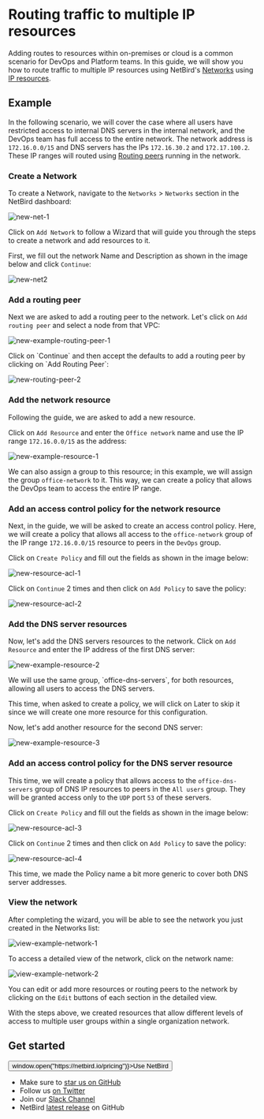 # Routing traffic to multiple IP resources
Adding routes to resources within on-premises or cloud is a common scenario for DevOps and Platform teams. In this guide, we will show you how to route traffic to multiple IP resources using NetBird's [Networks](/how-to/networks-concept) using [IP resources](/how-to/networks-concept#resources).

## Example
In the following scenario, we will cover the case where all users have restricted access to internal DNS servers in the internal network, and the DevOps team has full access to the entire network.
The network address is `172.16.0.0/15` and DNS servers has the IPs `172.16.30.2` and `172.17.100.2`.
These IP ranges will routed using [Routing peers](/how-to/networks-concept#routing-peers) running in the network.

### Create a Network
To create a Network, navigate to the `Networks` > `Networks` section in the NetBird dashboard:

<p>
    <img src="/docs-static/img/how-to-guides/networks/view-wild-network-1.png" alt="new-net-1" className="imagewrapper-big"/>
</p>

Click on `Add Network` to follow a Wizard that will guide you through the steps to create a network and add resources to it.

First, we fill out the network Name and Description as shown in the image below and click `Continue`:

<p>
    <img src="/docs-static/img/how-to-guides/networks/new-example-network-2.png" alt="new-net2" className="imagewrapper"/>
</p>

### Add a routing peer
Next we are asked to add a routing peer to the network. Let's click on `Add routing peer` and select a node from that VPC:

<p>
    <img src="/docs-static/img/how-to-guides/networks/add-example-routing-peer-1.png" alt="new-example-routing-peer-1" className="imagewrapper"/>
</p>
Click on `Continue` and then accept the defaults to add a routing peer by clicking on `Add Routing Peer`:
<p>
    <img src="/docs-static/img/how-to-guides/networks/add-example-routing-peer-2.png" alt="new-routing-peer-2" className="imagewrapper"/>
</p>

### Add the network resource
Following the guide, we are asked to add a new resource.

Click on `Add Resource` and enter the `Office network` name and use the IP range `172.16.0.0/15` as the address:
<p>
    <img src="/docs-static/img/how-to-guides/networks/add-example-resource-1.png" alt="new-example-resource-1" className="imagewrapper"/>
</p>

We can also assign a group to this resource; in this example, we will assign the group `office-network` to it. This way, we can create a policy that allows the DevOps team to access the entire IP range.

### Add an access control policy for the network resource
Next, in the guide, we will be asked to create an access control policy. Here, we will create a policy that allows all access to the `office-network` group of the IP range `172.16.0.0/15`
resource to peers in the `DevOps` group.

Click on `Create Policy` and fill out the fields as shown in the image below:
<p>
    <img src="/docs-static/img/how-to-guides/networks/add-example-resource-acl-1.png" alt="new-resource-acl-1" className="imagewrapper-big"/>
</p>

Click on `Continue` 2 times and then click on `Add Policy` to save the policy:
<p>
    <img src="/docs-static/img/how-to-guides/networks/add-example-resource-acl-2.png" alt="new-resource-acl-2" className="imagewrapper-big"/>
</p>

### Add the DNS server resources
Now, let's add the DNS servers resources to the network. Click on `Add Resource` and enter the IP address of the first DNS server:
<p>
    <img src="/docs-static/img/how-to-guides/networks/add-example-resource-2.png" alt="new-example-resource-2" className="imagewrapper"/>
</p>
We will use the same group, `office-dns-servers`, for both resources, allowing all users to access the DNS servers.

This time, when asked to create a policy, we will click on Later to skip it since we will create one more resource for this configuration.

Now, let's add another resource for the second DNS server:
<p>
    <img src="/docs-static/img/how-to-guides/networks/add-example-resource-3.png" alt="new-example-resource-3" className="imagewrapper"/>
</p>

### Add an access control policy for the DNS server resource
This time, we will create a policy that allows access to the `office-dns-servers` group of DNS IP resources to peers in
the `All users` group. They will be granted access only to the `UDP` port `53` of these servers.

Click on `Create Policy` and fill out the fields as shown in the image below:
<p>
    <img src="/docs-static/img/how-to-guides/networks/add-example-resource-acl-3.png" alt="new-resource-acl-3" className="imagewrapper-big"/>
</p>

Click on `Continue` 2 times and then click on `Add Policy` to save the policy:
<p>
    <img src="/docs-static/img/how-to-guides/networks/add-example-resource-acl-4.png" alt="new-resource-acl-4" className="imagewrapper-big"/>
</p>
This time, we made the Policy name a bit more generic to cover both DNS server addresses.

### View the network
After completing the wizard, you will be able to see the network you just created in the Networks list:
<p>
    <img src="/docs-static/img/how-to-guides/networks/view-example-network-1.png" alt="view-example-network-1" className="imagewrapper-big"/>
</p>

To access a detailed view of the network, click on the network name:
<p>
    <img src="/docs-static/img/how-to-guides/networks/view-example-network-2.png" alt="view-example-network-2" className="imagewrapper-big"/>
</p>

You can edit or add more resources or routing peers to the network by clicking on the `Edit` buttons of each section in the detailed view.

With the steps above, we created resources that allow different levels of access to multiple user groups within a single organization network.

## Get started
<p float="center" >
    <Button name="button" className="button-5" onClick={() => window.open("https://netbird.io/pricing")}>Use NetBird</Button>
</p>

- Make sure to [star us on GitHub](https://github.com/netbirdio/netbird)
- Follow us [on Twitter](https://twitter.com/netbird)
- Join our [Slack Channel](https://join.slack.com/t/netbirdio/shared_invite/zt-31rofwmxc-27akKd0Le0vyRpBcwXkP0g)
- NetBird [latest release](https://github.com/netbirdio/netbird/releases) on GitHub